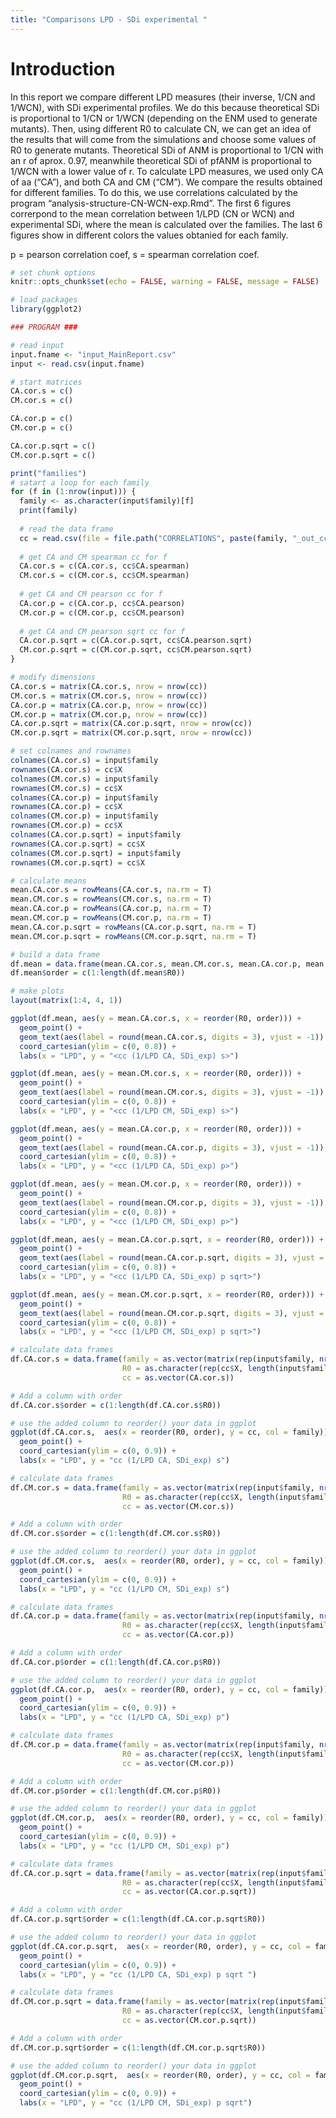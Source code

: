 ```yaml
---
title: "Comparisons LPD - SDi experimental "
---
```


# Introduction
In this report we compare different LPD measures (their inverse, 1/CN and 1/WCN), with SDi experimental profiles. We do this because theoretical SDi is proportional to 1/CN or 1/WCN (depending on the ENM used to generate mutants). Then, using different R0 to calculate CN, we can get an idea of the results that will come from the simulations and choose some values of R0 to generate mutants. 
Theoretical SDi of ANM  is proportional to 1/CN with an r of aprox. 0.97, meanwhile theoretical SDi of pfANM  is proportional to 1/WCN with a lower value of r.
To calculate LPD measures, we used only CA of aa ("CA"), and both CA and CM ("CM"). 
We compare the results obtained for different families. To do this, we use correlations calculated by the program "analysis-structure-CN-WCN-exp.Rmd".
The first 6 figures correrpond to the mean correlation between 1/LPD (CN or WCN) and experimental SDi, where the mean is calculated over the families. The last 6 figures show in different colors the values obtanied for each family.

p = pearson correlation coef,
s = spearman correlation coef.

```r
# set chunk options
knitr::opts_chunk$set(echo = FALSE, warning = FALSE, message = FALSE)
```

```r
# load packages
library(ggplot2)
```

```r
### PROGRAM ###

# read input
input.fname <- "input_MainReport.csv"
input <- read.csv(input.fname)

# start matrices
CA.cor.s = c()
CM.cor.s = c()

CA.cor.p = c()
CM.cor.p = c()

CA.cor.p.sqrt = c()
CM.cor.p.sqrt = c()

print("families")
# satart a loop for each family
for (f in (1:nrow(input))) { 
  family <- as.character(input$family)[f]
  print(family)
  
  # read the data frame
  cc = read.csv(file = file.path("CORRELATIONS", paste(family, "_out_cc_R0s.csv", sep = "")))
  
  # get CA and CM spearman cc for f
  CA.cor.s = c(CA.cor.s, cc$CA.spearman)
  CM.cor.s = c(CM.cor.s, cc$CM.spearman)
  
  # get CA and CM pearson cc for f
  CA.cor.p = c(CA.cor.p, cc$CA.pearson)
  CM.cor.p = c(CM.cor.p, cc$CM.pearson)
  
  # get CA and CM pearson sqrt cc for f
  CA.cor.p.sqrt = c(CA.cor.p.sqrt, cc$CA.pearson.sqrt)
  CM.cor.p.sqrt = c(CM.cor.p.sqrt, cc$CM.pearson.sqrt)
}

# modify dimensions
CA.cor.s = matrix(CA.cor.s, nrow = nrow(cc))
CM.cor.s = matrix(CM.cor.s, nrow = nrow(cc))
CA.cor.p = matrix(CA.cor.p, nrow = nrow(cc))
CM.cor.p = matrix(CM.cor.p, nrow = nrow(cc))
CA.cor.p.sqrt = matrix(CA.cor.p.sqrt, nrow = nrow(cc))
CM.cor.p.sqrt = matrix(CM.cor.p.sqrt, nrow = nrow(cc))

# set colnames and rownames
colnames(CA.cor.s) = input$family
rownames(CA.cor.s) = cc$X
colnames(CM.cor.s) = input$family
rownames(CM.cor.s) = cc$X
colnames(CA.cor.p) = input$family
rownames(CA.cor.p) = cc$X
colnames(CM.cor.p) = input$family
rownames(CM.cor.p) = cc$X
colnames(CA.cor.p.sqrt) = input$family
rownames(CA.cor.p.sqrt) = cc$X
colnames(CM.cor.p.sqrt) = input$family
rownames(CM.cor.p.sqrt) = cc$X

# calculate means
mean.CA.cor.s = rowMeans(CA.cor.s, na.rm = T)
mean.CM.cor.s = rowMeans(CM.cor.s, na.rm = T)
mean.CA.cor.p = rowMeans(CA.cor.p, na.rm = T)
mean.CM.cor.p = rowMeans(CM.cor.p, na.rm = T)
mean.CA.cor.p.sqrt = rowMeans(CA.cor.p.sqrt, na.rm = T)
mean.CM.cor.p.sqrt = rowMeans(CM.cor.p.sqrt, na.rm = T)

# build a data frame
df.mean = data.frame(mean.CA.cor.s, mean.CM.cor.s, mean.CA.cor.p, mean.CM.cor.p, mean.CA.cor.p.sqrt, mean.CM.cor.p.sqrt, R0 = cc$X)
df.mean$order = c(1:length(df.mean$R0))

# make plots
layout(matrix(1:4, 4, 1))

ggplot(df.mean, aes(y = mean.CA.cor.s, x = reorder(R0, order))) +
  geom_point() +  
  geom_text(aes(label = round(mean.CA.cor.s, digits = 3), vjust = -1)) +
  coord_cartesian(ylim = c(0, 0.8)) +
  labs(x = "LPD", y = "<cc (1/LPD CA, SDi_exp) s>")

ggplot(df.mean, aes(y = mean.CM.cor.s, x = reorder(R0, order))) +
  geom_point() +  
  geom_text(aes(label = round(mean.CM.cor.s, digits = 3), vjust = -1)) +
  coord_cartesian(ylim = c(0, 0.8)) +
  labs(x = "LPD", y = "<cc (1/LPD CM, SDi_exp) s>")

ggplot(df.mean, aes(y = mean.CA.cor.p, x = reorder(R0, order))) +
  geom_point() +  
  geom_text(aes(label = round(mean.CA.cor.p, digits = 3), vjust = -1)) +
  coord_cartesian(ylim = c(0, 0.8)) +
  labs(x = "LPD", y = "<cc (1/LPD CA, SDi_exp) p>")

ggplot(df.mean, aes(y = mean.CM.cor.p, x = reorder(R0, order))) +
  geom_point() + 
  geom_text(aes(label = round(mean.CM.cor.p, digits = 3), vjust = -1)) +
  coord_cartesian(ylim = c(0, 0.8)) +
  labs(x = "LPD", y = "<cc (1/LPD CM, SDi_exp) p>")

ggplot(df.mean, aes(y = mean.CA.cor.p.sqrt, x = reorder(R0, order))) +
  geom_point() +
  geom_text(aes(label = round(mean.CA.cor.p.sqrt, digits = 3), vjust = -1)) +
  coord_cartesian(ylim = c(0, 0.8)) +
  labs(x = "LPD", y = "<cc (1/LPD CA, SDi_exp) p sqrt>")

ggplot(df.mean, aes(y = mean.CM.cor.p.sqrt, x = reorder(R0, order))) +
  geom_point() +  
  geom_text(aes(label = round(mean.CM.cor.p.sqrt, digits = 3), vjust = -1)) +
  coord_cartesian(ylim = c(0, 0.8)) +
  labs(x = "LPD", y = "<cc (1/LPD CM, SDi_exp) p sqrt>")

# calculate data frames
df.CA.cor.s = data.frame(family = as.vector(matrix(rep(input$family, nrow(cc)), nrow = nrow(cc), byrow = T)),
                         R0 = as.character(rep(cc$X, length(input$family))), 
                         cc = as.vector(CA.cor.s))

# Add a column with order
df.CA.cor.s$order = c(1:length(df.CA.cor.s$R0))

# use the added column to reorder() your data in ggplot
ggplot(df.CA.cor.s,  aes(x = reorder(R0, order), y = cc, col = family)) +
  geom_point() +
  coord_cartesian(ylim = c(0, 0.9)) +
  labs(x = "LPD", y = "cc (1/LPD CA, SDi_exp) s")

# calculate data frames
df.CM.cor.s = data.frame(family = as.vector(matrix(rep(input$family, nrow(cc)), nrow = nrow(cc), byrow = T)),
                         R0 = as.character(rep(cc$X, length(input$family))), 
                         cc = as.vector(CM.cor.s))

# Add a column with order
df.CM.cor.s$order = c(1:length(df.CM.cor.s$R0))

# use the added column to reorder() your data in ggplot
ggplot(df.CM.cor.s,  aes(x = reorder(R0, order), y = cc, col = family)) +
  geom_point() +
  coord_cartesian(ylim = c(0, 0.9)) +
  labs(x = "LPD", y = "cc (1/LPD CM, SDi_exp) s")

# calculate data frames
df.CA.cor.p = data.frame(family = as.vector(matrix(rep(input$family, nrow(cc)), nrow = nrow(cc), byrow = T)),
                         R0 = as.character(rep(cc$X, length(input$family))), 
                         cc = as.vector(CA.cor.p))

# Add a column with order
df.CA.cor.p$order = c(1:length(df.CA.cor.p$R0))

# use the added column to reorder() your data in ggplot
ggplot(df.CA.cor.p,  aes(x = reorder(R0, order), y = cc, col = family)) +
  geom_point() +
  coord_cartesian(ylim = c(0, 0.9)) +
  labs(x = "LPD", y = "cc (1/LPD CA, SDi_exp) p")

# calculate data frames
df.CM.cor.p = data.frame(family = as.vector(matrix(rep(input$family, nrow(cc)), nrow = nrow(cc), byrow = T)),
                         R0 = as.character(rep(cc$X, length(input$family))), 
                         cc = as.vector(CM.cor.p))

# Add a column with order
df.CM.cor.p$order = c(1:length(df.CM.cor.p$R0))

# use the added column to reorder() your data in ggplot
ggplot(df.CM.cor.p,  aes(x = reorder(R0, order), y = cc, col = family)) +
  geom_point() +
  coord_cartesian(ylim = c(0, 0.9)) +
  labs(x = "LPD", y = "cc (1/LPD CM, SDi_exp) p")

# calculate data frames
df.CA.cor.p.sqrt = data.frame(family = as.vector(matrix(rep(input$family, nrow(cc)), nrow = nrow(cc), byrow = T)),
                         R0 = as.character(rep(cc$X, length(input$family))), 
                         cc = as.vector(CA.cor.p.sqrt))

# Add a column with order
df.CA.cor.p.sqrt$order = c(1:length(df.CA.cor.p.sqrt$R0))

# use the added column to reorder() your data in ggplot
ggplot(df.CA.cor.p.sqrt,  aes(x = reorder(R0, order), y = cc, col = family)) +
  geom_point() +
  coord_cartesian(ylim = c(0, 0.9)) +
  labs(x = "LPD", y = "cc (1/LPD CA, SDi_exp) p sqrt ")

# calculate data frames
df.CM.cor.p.sqrt = data.frame(family = as.vector(matrix(rep(input$family, nrow(cc)), nrow = nrow(cc), byrow = T)),
                         R0 = as.character(rep(cc$X, length(input$family))), 
                         cc = as.vector(CM.cor.p.sqrt))

# Add a column with order
df.CM.cor.p.sqrt$order = c(1:length(df.CM.cor.p.sqrt$R0))

# use the added column to reorder() your data in ggplot
ggplot(df.CM.cor.p.sqrt,  aes(x = reorder(R0, order), y = cc, col = family)) +
  geom_point() +
  coord_cartesian(ylim = c(0, 0.9)) +
  labs(x = "LPD", y = "cc (1/LPD CM, SDi_exp) p sqrt")
```

